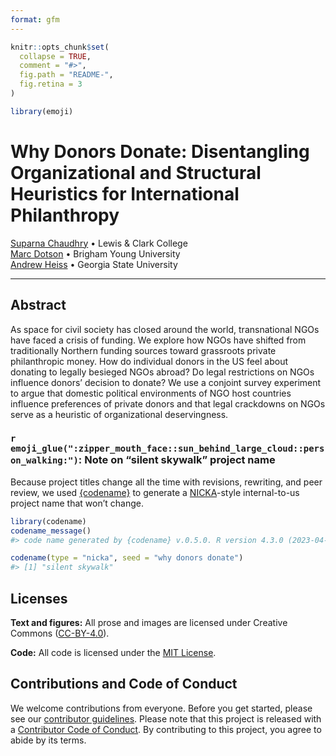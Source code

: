 ```yaml
---
format: gfm
---
```


<!-- README.md is generated from README.qmd. Please edit that file -->

```r
knitr::opts_chunk$set(
  collapse = TRUE,
  comment = "#>",
  fig.path = "README-",
  fig.retina = 3
)

library(emoji)
```

# Why Donors Donate: Disentangling Organizational and Structural Heuristics for International Philanthropy

[Suparna Chaudhry](http://www.suparnachaudhry.com/) • Lewis & Clark College  
[Marc Dotson](https://marriottschool.byu.edu/directory/details?id=50683) • Brigham Young University  
[Andrew Heiss](https://www.andrewheiss.com) • Georgia State University

<!-- badges: start -->
<!-- badges: end -->

---

## Abstract

As space for civil society has closed around the world, transnational NGOs have faced a crisis of funding. We explore how NGOs have shifted from traditionally Northern funding sources toward grassroots private philanthropic money. How do individual donors in the US feel about donating to legally besieged NGOs abroad? Do legal restrictions on NGOs influence donors’ decision to donate? We use a conjoint survey experiment to argue that domestic political environments of NGO host countries influence preferences of private donors and that legal crackdowns on NGOs serve as a heuristic of organizational deservingness.


### `r emoji_glue(":zipper_mouth_face::sun_behind_large_cloud::person_walking:")`: Note on "silent skywalk" project name

Because project titles change all the time with revisions, rewriting, and peer review, we used [{codename}](http://svmiller.com/codename/) to generate a [NICKA](https://en.wikipedia.org/wiki/List_of_U.S._Department_of_Defense_and_partner_code_names)-style internal-to-us project name that won't change.

```r
library(codename)
codename_message()
#> code name generated by {codename} v.0.5.0. R version 4.3.0 (2023-04-21).

codename(type = "nicka", seed = "why donors donate")
#> [1] "silent skywalk"
```


## Licenses

**Text and figures:** All prose and images are licensed under Creative Commons ([CC-BY-4.0](http://creativecommons.org/licenses/by/4.0/)).

**Code:** All code is licensed under the [MIT License](LICENSE.md).

## Contributions and Code of Conduct

We welcome contributions from everyone. Before you get started, please see our [contributor guidelines](CONTRIBUTING.md). Please note that this project is released with a [Contributor Code of Conduct](https://contributor-covenant.org/version/2/0/CODE_OF_CONDUCT.html). By contributing to this project, you agree to abide by its terms.
